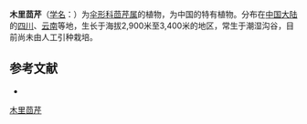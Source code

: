 {{NoteTA|G1=LS}}
{{Speciesbox
| name = 木里茴芹
| status = 
| status_system = 
| image = 
| genus = Pimpinella
| species = silvatica
| authority = Hand. -Mazz.
}}

'''木里茴芹'''（[[学名|学名]]：{{lang|la|''Pimpinella silvatica''}}）为[[伞形科|伞形科]][[茴芹属|茴芹属]]的植物，为中国的特有植物。分布在[[中国大陆|中国大陆]]的[[四川|四川]]、[[云南|云南]]等地，生长于海拔2,900米至3,400米的地区，常生于潮湿沟谷，目前尚未由人工引种栽培。

== 参考文献 ==
<div class="references-small">
* {{cite web| url =http://www.bioinfo.cn/db05/KmzwSpecies.php?action=view&id=22915| title =木里茴芹| work =《中国高等植物数据库全库》| publisher =中国科学院微生物研究所| author =昆明植物研究所| accessdate =2009-02-25| deadurl =yes| archiveurl =https://web.archive.org/web/20160305001538/http://www.bioinfo.cn/db05/KmzwSpecies.php?action=view&id=22915| archivedate =2016-03-05}}
</div>
{{Taxonbar|from=Q11093210}}

[[Category:茴芹属|木里茴芹]]


{{Apiales-stub}}